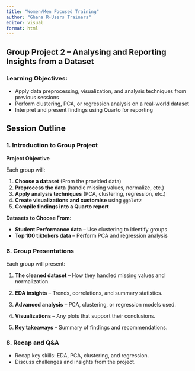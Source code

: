 ```yaml
---
title: "Women/Men Focused Training"
author: "Ghana R-Users Trainers"
editor: visual
format: html
---
```


## Group Project 2 – Analysing and Reporting Insights from a Dataset

### Learning Objectives:

-   Apply data preprocessing, visualization, and analysis techniques from previous sessions
-   Perform clustering, PCA, or regression analysis on a real-world dataset
-   Interpret and present findings using Quarto for reporting

## Session Outline

### 1. Introduction to Group Project

**Project Objective**

Each group will:

1.  **Choose a dataset** (From the provided data)
2.  **Preprocess the data** (handle missing values, normalize, etc.)
3.  **Apply analysis techniques** (PCA, clustering, regression, etc.)
4.  **Create visualizations** **and customise** using `ggplot2`
5.  **Compile findings into a Quarto report**

**Datasets to Choose From:**

-   **Student Performance data** – Use clustering to identify groups
-   **Top 100 tiktokers data** – Perform PCA and regression analysis

### 6. Group Presentations

Each group will present:

1.  **The cleaned dataset** – How they handled missing values and normalization.

2.  **EDA insights** – Trends, correlations, and summary statistics.

3.  **Advanced analysis** – PCA, clustering, or regression models used.

4.  **Visualizations** – Any plots that support their conclusions.

5.  **Key takeaways** – Summary of findings and recommendations.

### 8. Recap and Q&A

-   Recap key skills: EDA, PCA, clustering, and regression.
-   Discuss challenges and insights from the project.
